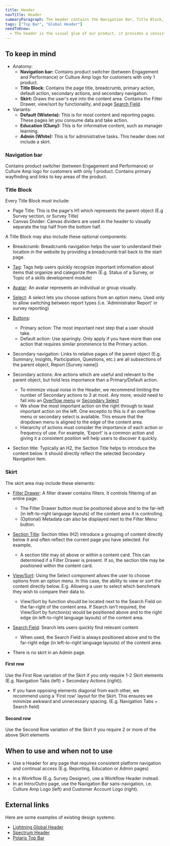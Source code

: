 ```yaml
---
title: Header
navTitle: Header
summaryParagraph: The Header contains the Navigation Bar, Title Block, Skirt, and any additional toolbar actions for Reporting (Default), Education and Admin pages. It's a consistent pattern to allow users to easily navigate and complete tasks.
tags: ["Top Bar", "Global Header"]
needToKnow:
  - The header is the visual glue of our product, it provides a consistent position for navigation, titles, actions and filtering.
---
```



## To keep in mind

- Anatomy:
    - **Navigation bar:** Contains product switcher (between Engagement and Performance) or Culture Amp logo for customers with only 1 product.
    - **Title Block:** Contains the page title, breadcrumb, primary action, default action, secondary actions, and secondary navigation.
    - **Skirt:** Draws the user's eye into the content area. Contains the Filter Drawer, view/sort by functionality, and page [Search Field](/components/search-field).
- Variants:
    - **Default (Wisteria):** This is for most content and reporting pages. These pages let you consume data and take action.
    - **Education (Cluny):** This is for informative content, such as manager learning.
    - **Admin (White):** This is for administrative tasks. This header does not include a skirt.

### Navigation bar

Contains product switcher (between Engagement and Performance) or Culture Amp logo for customers with only 1 product. Contains primary wayfinding and links to key areas of the product.

### Title Block

Every Title Block must include:

- Page Title: This is the page's H1 which represents the parent object (E.g Survey section, or Survey Title)
- Canvas Divider: Canvas dividers are used in the header to visually separate the top half from the bottom half.

A Title Block may also include these optional components:

- Breadcrumb: Breadcrumb navigation helps the user to understand their location in the website by providing a breadcrumb trail back to the start page.
- [Tag](/components/tag/): Tags help users quickly recognize important information about items that organize and categorize them (E.g. Status of a Survey, or Topic of a skills development module)
- [Avatar](/components/avatar/): An avatar represents an individual or group visually.
- [Select](/components/select/): A select lets you choose options from an option menu. Used only to allow switching between report types (i.e. 'Administrator Report' in survey reporting)
- [Buttons](/components/button/):
    - Primary action: The most important next step that a user should take. 
    - Default action: Use sparingly. Only apply if you have more than one action that requires similar prominence to the Primary action.

- Secondary navigation: Links to relative pages of the parent object (E.g. Summary, Insights, Participation, Questions, etc.) are all subsections of the parent object, Report [Survey name])
- Secondary actions: Are actions which are useful and relevant to the parent object, but hold less importance than a Primary/Default action.
    - To minimize visual noise in the Header, we recommend limiting the number of Secondary actions to 3 at most. Any more, would need to fall into an [Overflow menu](/components/menu/) or [Secondary Select](/components/select/)
    - We show the most important action on the right through to least important action on the left. One exceptio to this is if an overflow menu or secondary select is available. This ensure that the dropdown menu is aligned to the edge of the content area.
    - Hierarchy of actions must consider the importance of each action or frequency of use. For example, 'Export' is a common action and giving it a consistent position will help users to discover it quickly.
- Section title: Typically an H2, the Section Title helps to introduce the content below. It should directly reflect the selected Secondary Navigation item.


### Skirt

The skirt area may include these elements: 

- [Filter Drawer](/filter-drawer/): A filter drawer contains filters. It controls filtering of an entire page.
    - The Filter Drawer button must be positioned above and to the far-left (in left-to-right language layouts) of the content area it is controlling.
    - (Optional) Metadata can also be displayed next to the Filter Menu button.
- [Section Title](/guidelines/typography/): Section titles (H2) introduce a grouping of content directly below it and often reflect the current page you have selected. For example, 
    - A section title may sit above or within a content card. This can determined if a Filter Drawer is present. If so, the section title may be positioned within the content card.

- [View/Sort](/components/select/): Using the Select component allows the user to choose options from an option menu. In this case, the ability to view or sort the content directly below. E.g. Allowing a user to select which benchmark they wish to compare their data to.
    - View/Sort by function should be located next to the Search Field on the far-right of the content area. If Search isn't required, the View/Sort by function(s) would be positioned above and to the right edge (in left-to-right language layouts) of the content area.
- [Search Field](/components/search-field/): Search lets users quickly find relevant content. 
    - When used, the Search Field is always positioned above and to the far-right edge (in left-to-right language layouts) of the content area.

- There is no skirt in an Admin page.


#### First row

Use the First Row variation of the Skirt if you only require 1-2 Skirt elements (E.g. Navigation Tabs (left) + Secondary Actions (right)).
- If you have opposing elements diagonal from each other, we recommend using a 'First row' layout for the Skirt. This ensures we minimize awkward and unnecessary spacing. (E.g. Navigation Tabs + Search field)

#### Second row

Use the Second Row variation of the Skirt if you require 2 or more of the above Skirt elements


## When to use and when not to use

<WhenToUseAndWhenNotToUse>
<WhenToUse>
  
- Use a Header for any page that requires consistent platform navigation and continual access (E.g. Reporting, Education or Admin pages)

</WhenToUse>
<WhenNotToUse>

- In a Workflow (E.g. Survey Designer), use a Workflow Header instead.
- In an Intro/Outro page, use the Navigation Bar sans-navigation, i.e. Culture Amp Logo (left) and Customer Account Logo (right).

</WhenNotToUse>
</WhenToUseAndWhenNotToUse>

## External links

Here are some examples of existing design systems:

- [Lightning Global Header](https://www.lightningdesignsystem.com/components/global-header/)
- [Spectrum Header](https://spectrum.adobe.com/page/headers/)
- [Polaris Top Bar](https://polaris.shopify.com/components/structure/top-bar)

